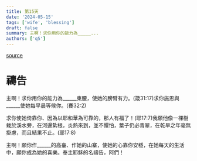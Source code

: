 ```yaml
---
title: 第15天
date: '2024-05-15'
tags: ['wife', 'blessing']
draft: false
summary: 主啊！求你用你的能力為_____...
authors: ['q5']
---
```


[source](https://q5help.me/faith/Prayforwife31Days.jsp)

# 禱告


主啊！求你用你的能力為______束腰，使她的膀臂有力。(箴31:17)求你施恩與______使她每早晨等候你。(賽32:2)

求你使她倚靠你、因為以耶和華為可靠的，那人有福了！(耶17:7)我願他像一棵樹栽於溪水旁，在河邊紮根，炎熱來到，並不懼怕，葉子仍必青翠，在乾旱之年毫無掛慮，而且結果不止。(耶17:8)

主啊！願你作______的高臺、作她的山寨，使她的心靠你安穩，在她每天的生活中，願你成為她的喜樂。奉主耶穌的名禱告，阿們！
